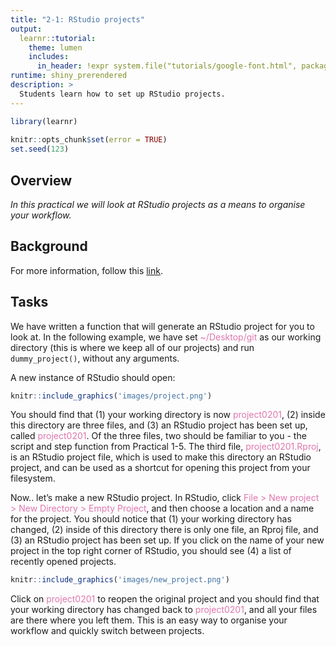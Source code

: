 ```yaml
---
title: "2-1: RStudio projects"
output: 
  learnr::tutorial:
    theme: lumen
    includes:
      in_header: !expr system.file("tutorials/google-font.html", package = "RPiR")
runtime: shiny_prerendered
description: >
  Students learn how to set up RStudio projects.
---
```


```r
library(learnr)
 
knitr::opts_chunk$set(error = TRUE)
set.seed(123)
```

## Overview

*In this practical we will look at RStudio projects as a means to organise* 
*your workflow.*

## Background

For more information, follow this [link](https://support.rstudio.com/hc/en-us/articles/200526207-Using-Projects).

## Tasks

We have written a function that will generate an RStudio project for you to 
look at. In the following example, we have set 
<span style="color: #de77ae;">~/Desktop/git</span> as our working directory
(this is where we keep all of our projects) and run `dummy_project()`, without 
any arguments. 

A new instance of RStudio should open:

```r
knitr::include_graphics('images/project.png')
```

You should find that (1) your working directory is now 
<span style="color: #de77ae;">project0201</span>, (2) inside this directory
are three files, and (3) an RStudio project has been set up, called 
<span style="color: #de77ae;">project0201</span>. Of the three files, two 
should be familiar to you - the script and step function from 
Practical 1-5. The third file, 
<span style="color: #de77ae;">project0201.Rproj</span>, is an RStudio project
file, which is used to make this directory an RStudio project, and can be used 
as a shortcut for opening this project from your filesystem.

Now.. let's make a new RStudio project. In RStudio, click
<span style="color: #de77ae;">File > New project > New Directory > Empty
Project</span>, and then choose a location and a name for the project. You 
should notice that (1) your working directory has changed, (2) inside of this 
directory there is only one file, an Rproj file, and (3) an RStudio project has 
been set up. If you click on the name of your new project in the top right
corner of RStudio, you should see (4) a list of recently opened projects.

```r
knitr::include_graphics('images/new_project.png')
```

Click on <span style="color: #de77ae;">project0201</span> to reopen the original
project and you should find that your working directory has changed back to 
<span style="color: #de77ae;">project0201</span>, and all your files are there
where you left them. This is an easy way to organise your workflow and quickly
switch between projects.
